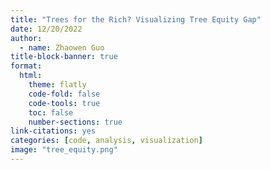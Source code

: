 ```yaml
---
title: "Trees for the Rich? Visualizing Tree Equity Gap"
date: 12/20/2022
author:
  - name: Zhaowen Guo
title-block-banner: true
format:
  html:
    theme: flatly
    code-fold: false
    code-tools: true
    toc: false
    number-sections: true
link-citations: yes
categories: [code, analysis, visualization]
image: "tree_equity.png"
---
```


